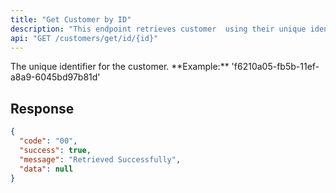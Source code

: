 ```yaml
---
title: "Get Customer by ID"
description: "This endpoint retrieves customer  using their unique identifier"
api: "GET /customers/get/id/{id}"
---
```


<ParamField path="id" type="string" required>
  The unique identifier for the customer.  
  **Example:** 'f6210a05-fb5b-11ef-a8a9-6045bd97b81d'
</ParamField>


## Response

```json
{
  "code": "00",
  "success": true,
  "message": "Retrieved Successfully",
  "data": null
}
```

